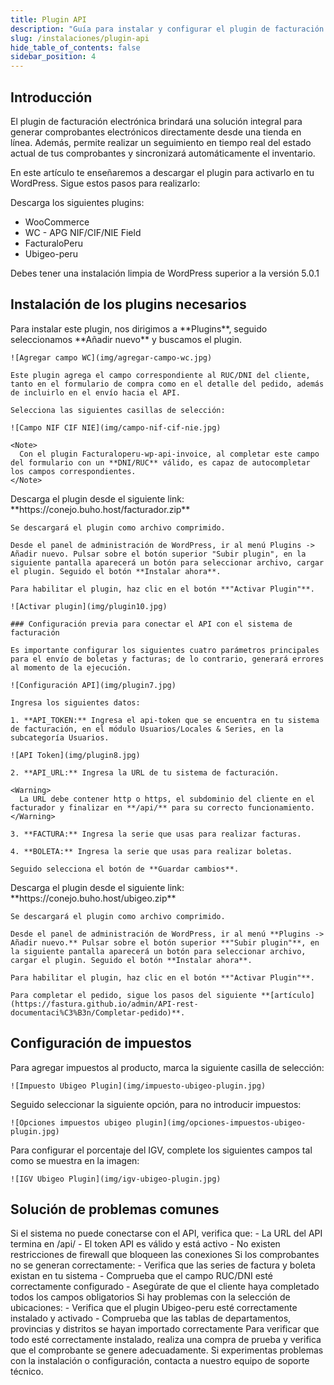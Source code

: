 ```yaml
---
title: Plugin API
description: "Guía para instalar y configurar el plugin de facturación electrónica para generar comprobantes desde tu tienda en línea."
slug: /instalaciones/plugin-api
hide_table_of_contents: false
sidebar_position: 4
---
```


## Introducción

El plugin de facturación electrónica brindará una solución integral para generar comprobantes electrónicos directamente desde una tienda en línea. Además, permite realizar un seguimiento en tiempo real del estado actual de tus comprobantes y sincronizará automáticamente el inventario.

En este artículo te enseñaremos a descargar el plugin para activarlo en tu WordPress. Sigue estos pasos para realizarlo:

Descarga los siguientes plugins:

* WooCommerce
* WC - APG NIF/CIF/NIE Field
* FacturaloPeru
* Ubigeo-peru

<Note>
  Debes tener una instalación limpia de WordPress superior a la versión 5.0.1
</Note>

## Instalación de los plugins necesarios

<Steps>
  <Step title="Plugin WC - APG NIF/CIF/NIE Field">
    Para instalar este plugin, nos dirigimos a **Plugins**, seguido seleccionamos **Añadir nuevo** y buscamos el plugin.
    
    ![Agregar campo WC](img/agregar-campo-wc.jpg)
    
    Este plugin agrega el campo correspondiente al RUC/DNI del cliente, tanto en el formulario de compra como en el detalle del pedido, además de incluirlo en el envío hacia el API.
    
    Selecciona las siguientes casillas de selección:
    
    ![Campo NIF CIF NIE](img/campo-nif-cif-nie.jpg)
    
    <Note>
      Con el plugin Facturaloperu-wp-api-invoice, al completar este campo del formulario con un **DNI/RUC** válido, es capaz de autocompletar los campos correspondientes.
    </Note>
  </Step>
  
  <Step title="Plugin Facturalo 2.0">
    Descarga el plugin desde el siguiente link: **https://conejo.buho.host/facturador.zip**
    
    Se descargará el plugin como archivo comprimido.
    
    Desde el panel de administración de WordPress, ir al menú Plugins -> Añadir nuevo. Pulsar sobre el botón superior "Subir plugin", en la siguiente pantalla aparecerá un botón para seleccionar archivo, cargar el plugin. Seguido el botón **Instalar ahora**.
    
    Para habilitar el plugin, haz clic en el botón **"Activar Plugin"**.
    
    ![Activar plugin](img/plugin10.jpg)
    
    ### Configuración previa para conectar el API con el sistema de facturación
    
    Es importante configurar los siguientes cuatro parámetros principales para el envío de boletas y facturas; de lo contrario, generará errores al momento de la ejecución.
    
    ![Configuración API](img/plugin7.jpg)
    
    Ingresa los siguientes datos:
    
    1. **API_TOKEN:** Ingresa el api-token que se encuentra en tu sistema de facturación, en el módulo Usuarios/Locales & Series, en la subcategoría Usuarios.
    
    ![API Token](img/plugin8.jpg)
    
    2. **API_URL:** Ingresa la URL de tu sistema de facturación.
    
    <Warning>
      La URL debe contener http o https, el subdominio del cliente en el facturador y finalizar en **/api/** para su correcto funcionamiento.
    </Warning>
    
    3. **FACTURA:** Ingresa la serie que usas para realizar facturas.
    
    4. **BOLETA:** Ingresa la serie que usas para realizar boletas.
    
    Seguido selecciona el botón de **Guardar cambios**.
  </Step>
  
  <Step title="Plugin Ubigeo-peru">
    Descarga el plugin desde el siguiente link: **https://conejo.buho.host/ubigeo.zip**
    
    Se descargará el plugin como archivo comprimido.
    
    Desde el panel de administración de WordPress, ir al menú **Plugins -> Añadir nuevo.** Pulsar sobre el botón superior **"Subir plugin"**, en la siguiente pantalla aparecerá un botón para seleccionar archivo, cargar el plugin. Seguido el botón **Instalar ahora**.
    
    Para habilitar el plugin, haz clic en el botón **"Activar Plugin"**.
    
    Para completar el pedido, sigue los pasos del siguiente **[artículo](https://fastura.github.io/admin/API-rest-documentaci%C3%B3n/Completar-pedido)**.
  </Step>
</Steps>

## Configuración de impuestos

<Steps>
  <Step title="Activar impuestos">
    Para agregar impuestos al producto, marca la siguiente casilla de selección:
    
    ![Impuesto Ubigeo Plugin](img/impuesto-ubigeo-plugin.jpg)
  </Step>
  
  <Step title="Configurar opciones de impuestos">
    Seguido seleccionar la siguiente opción, para no introducir impuestos:
    
    ![Opciones impuestos ubigeo plugin](img/opciones-impuestos-ubigeo-plugin.jpg)
  </Step>
  
  <Step title="Configurar IGV">
    Para configurar el porcentaje del IGV, complete los siguientes campos tal como se muestra en la imagen:
    
    ![IGV Ubigeo Plugin](img/igv-ubigeo-plugin.jpg)
  </Step>
</Steps>

## Solución de problemas comunes

<AccordionGroup>
  <Accordion title="Error en la conexión con el API">
    Si el sistema no puede conectarse con el API, verifica que:
    - La URL del API termina en /api/
    - El token API es válido y está activo
    - No existen restricciones de firewall que bloqueen las conexiones
  </Accordion>
  <Accordion title="Problemas con la generación de comprobantes">
    Si los comprobantes no se generan correctamente:
    - Verifica que las series de factura y boleta existan en tu sistema
    - Comprueba que el campo RUC/DNI esté correctamente configurado
    - Asegúrate de que el cliente haya completado todos los campos obligatorios
  </Accordion>
  <Accordion title="Errores con el Ubigeo">
    Si hay problemas con la selección de ubicaciones:
    - Verifica que el plugin Ubigeo-peru esté correctamente instalado y activado
    - Comprueba que las tablas de departamentos, provincias y distritos se hayan importado correctamente
  </Accordion>
</AccordionGroup>

<CardGroup cols={2}>
  <Card 
    title="Verificación de la instalación" 
    icon="check">
    Para verificar que todo esté correctamente instalado, realiza una compra de prueba y verifica que el comprobante se genere adecuadamente.
  </Card>
  <Card 
    title="Soporte técnico" 
    icon="headset">
    Si experimentas problemas con la instalación o configuración, contacta a nuestro equipo de soporte técnico.
  </Card>
</CardGroup>